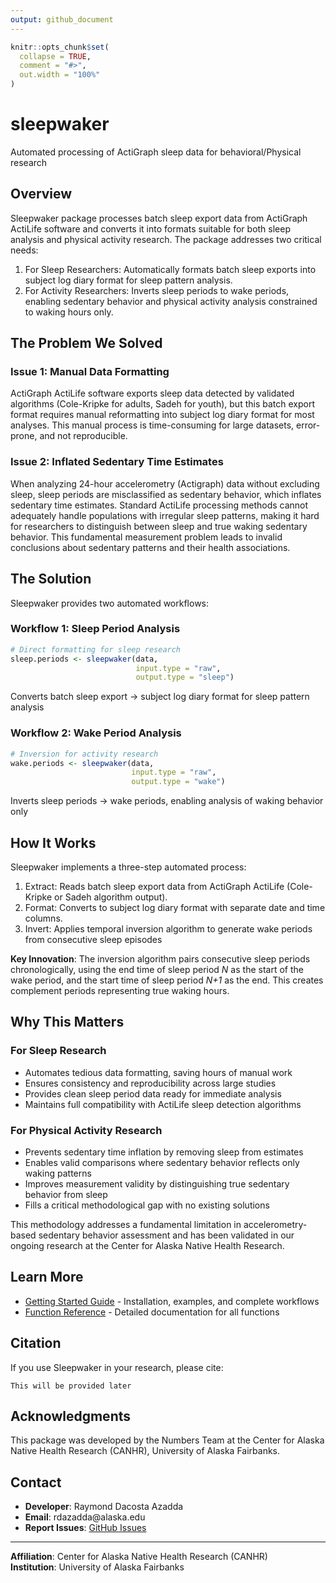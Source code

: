 ```yaml
---
output: github_document
---
```

```r
knitr::opts_chunk$set(
  collapse = TRUE,
  comment = "#>",
  out.width = "100%"
)
```

# sleepwaker

Automated processing of ActiGraph sleep data for behavioral/Physical research

## Overview

Sleepwaker package processes batch sleep export data from ActiGraph ActiLife software and converts it into formats suitable for both sleep analysis and physical activity research. The package addresses two critical needs:

1. For Sleep Researchers: Automatically formats batch sleep exports into subject log diary format for sleep pattern analysis.
2. For Activity Researchers: Inverts sleep periods to wake periods, enabling sedentary behavior and physical activity analysis constrained to waking hours only.

## The Problem We Solved

### Issue 1: Manual Data Formatting

ActiGraph ActiLife software exports sleep data detected by validated algorithms (Cole-Kripke for adults, Sadeh for youth), but this batch export format requires manual reformatting into subject log diary format for most analyses. This manual process is time-consuming for large datasets, error-prone, and not reproducible.

### Issue 2: Inflated Sedentary Time Estimates

When analyzing 24-hour accelerometry (Actigraph) data without excluding sleep, sleep periods are misclassified as sedentary behavior, which inflates sedentary time estimates. Standard ActiLife processing methods cannot adequately handle populations with irregular sleep patterns, making it hard for researchers to distinguish between sleep and true waking sedentary behavior. This fundamental measurement problem leads to invalid conclusions about sedentary patterns and their health associations.

## The Solution

Sleepwaker provides two automated workflows:

### Workflow 1: Sleep Period Analysis
```r
# Direct formatting for sleep research
sleep.periods <- sleepwaker(data, 
                            input.type = "raw", 
                            output.type = "sleep")
```

Converts batch sleep export → subject log diary format for sleep pattern analysis

### Workflow 2: Wake Period Analysis  
```r
# Inversion for activity research
wake.periods <- sleepwaker(data, 
                           input.type = "raw", 
                           output.type = "wake")
```

Inverts sleep periods → wake periods, enabling analysis of waking behavior only

## How It Works

Sleepwaker implements a three-step automated process:

1. Extract: Reads batch sleep export data from ActiGraph ActiLife (Cole-Kripke or Sadeh algorithm output).
2. Format: Converts to subject log diary format with separate date and time columns.
3. Invert: Applies temporal inversion algorithm to generate wake periods from consecutive sleep episodes

**Key Innovation**: The inversion algorithm pairs consecutive sleep periods chronologically, using the end time of sleep period *N* as the start of the wake period, and the start time of sleep period *N+1* as the end. This creates complement periods representing true waking hours.

## Why This Matters

### For Sleep Research
- Automates tedious data formatting, saving hours of manual work
- Ensures consistency and reproducibility across large studies
- Provides clean sleep period data ready for immediate analysis
- Maintains full compatibility with ActiLife sleep detection algorithms

### For Physical Activity Research
- Prevents sedentary time inflation by removing sleep from estimates
- Enables valid comparisons where sedentary behavior reflects only waking patterns
- Improves measurement validity by distinguishing true sedentary behavior from sleep
- Fills a critical methodological gap with no existing solutions

This methodology addresses a fundamental limitation in accelerometry-based sedentary behavior assessment and has been validated in our ongoing research at the Center for Alaska Native Health Research.

## Learn More

- [Getting Started Guide](https://rdazadda.github.io/sleepwaker/articles/getting-started.html) - Installation, examples, and complete workflows
- [Function Reference](https://rdazadda.github.io/sleepwaker/reference/index.html) - Detailed documentation for all functions

## Citation

If you use Sleepwaker in your research, please cite:
```
This will be provided later
```

## Acknowledgments

This package was developed by the Numbers Team at the Center for Alaska Native Health Research (CANHR), University of Alaska Fairbanks.

## Contact

- **Developer**: Raymond Dacosta Azadda  
- **Email**: rdazadda@alaska.edu
- **Report Issues**: [GitHub Issues](https://github.com/rdazadda/sleepwaker/issues)

---

**Affiliation**: Center for Alaska Native Health Research (CANHR)  
**Institution**: University of Alaska Fairbanks
